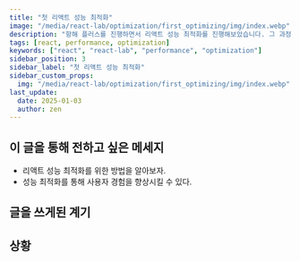 ```yaml
---
title: "첫 리액트 성능 최적화"
image: "/media/react-lab/optimization/first_optimizing/img/index.webp"
description: "항해 플러스를 진행하면서 리액트 성능 최적화를 진행해보았습니다. 그 과정에 대한 기록입니다."
tags: [react, performance, optimization]
keywords: ["react", "react-lab", "performance", "optimization"]
sidebar_position: 3
sidebar_label: "첫 리액트 성능 최적화"
sidebar_custom_props:
  img: "/media/react-lab/optimization/first_optimizing/img/index.webp"
last_update:
  date: 2025-01-03
  author: zen
---
```


## 이 글을 통해 전하고 싶은 메세지

- 리액트 성능 최적화를 위한 방법을 알아보자.
- 성능 최적화를 통해 사용자 경험을 향상시킬 수 있다.

## 글을 쓰게된 계기

## 상황
